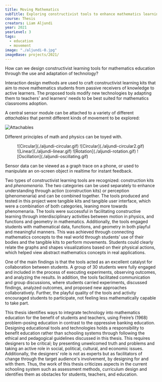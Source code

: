 ---
title: Moving Mathematics
subTitle: Exploring constructivist tools to enhance mathematics learning
course: Thesis
creators: Liam Aljundi
year: 2021
yearLevel: 3
tags:
  - education
  - movement
image: "./aljundi-0.jpg"
imageBase: projects/2021/
---

How can we design constructivist learning tools for mathematics education through the use and adaptation of technology? 

Interaction design methods are used to craft constructivist learning kits that aim to move mathematics students from passive receivers of knowledge to active learners. The proposed tools modify new technologies by adapting them to teachers' and learners' needs to be best suited for mathematics classrooms adoption.

A central sensor module can be attached to a variety of different _attachables_ that permit different kinds of movement to be explored:

![Attachables](./aljundi-attachables.jpg)

Different principles of math and physics can be toyed with.

<figure class="imageSet">
![Circular](./aljundi-circular.gif)
![Circular](./aljundi-circular2.gif)
![Linear](./aljundi-linear.gif)
![Rotation](./aljundi-rotation.gif)
![Oscillation](./aljundi-oscillating.gif)
</figure>

Sensor data can be viewed as a graph trace on a phone, or used to manipulate an on-screen object in realtime for instant feedback.

<MauVideo id="0_bh8aq6ad" />

Two types of constructivist learning tools are recognized: construction kits and *phenomenaria*. The two categories can be used separately to enhance understanding through action (construction kits) or perception (phenomenaria) and can be combined together. The tools produced and tested in this project were tangible kits and tangible user interface, which were a combination of both categories, leaning more towards phenomenaria. The tools were successful in facilitating constructive learning through interdisciplinary activities between motion in physics, and functions and geometry in mathematics. Additionally, the tools engaged students with mathematical data, functions, and geometry in both playful and meaningful manners. This was achieved through connecting mathematics concepts to the real world through students’ use of their bodies and the tangible kits to perform movements. Students could clearly relate the graphs and shapes visualizations based on their physical actions, which helped view abstract mathematics concepts in real applications.

One of the main findings is that the tools acted as an excellent catalyst for collaboration between students. A group of 30 students were fully engaged and included in the process of executing experiments, observing outcomes, and analyzing the results. In addition, the tools facilitated communication and group discussions, where students carried experiments, discussed findings, analyzed outcomes, and proposed new approaches collaboratively. Further, the playful quality of the tools and activity encouraged students to participate, not feeling less mathematically capable to take part. 

This thesis identifies ways to integrate technology into mathematics education for the benefit of students and teachers, using Freire’s (1968) problem-posing education in contrast to the oppressive banking education. Designing educational tools and technologies holds a responsibility to benefit education rather than schooling systems through following the ethical and pedagogical guidelines discussed in this thesis. This requires designers to be critical; by presenting unwelcomed truth and problems and taking an active role in social, political, cultural, and economic issues. Additionally, the designers’ role is not as experts but as facilitators of change through the target audience's involvement, by designing for and with them. Thus, the work of this thesis criticizes aspects in the current schooling system such as assessment methods, curriculum design and identifies them as obstacles for students, teachers, and education.
